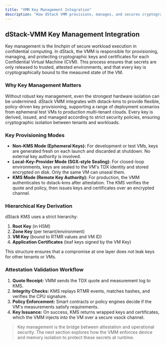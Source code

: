 ```yaml
---
title: "VMM Key Management Integration"
description: "How dStack VMM provisions, manages, and secures cryptographic keys and certificates for confidential workloads."
---
```


## dStack-VMM Key Management Integration

Key management is the linchpin of secure workload execution in confidential computing. In dStack, the VMM is responsible for provisioning, managing, and protecting cryptographic keys and certificates for each Confidential Virtual Machine (CVM). This process ensures that secrets are only released to trusted, attested environments, and that every key is cryptographically bound to the measured state of the VM.

### Why Key Management Matters

Without robust key management, even the strongest hardware isolation can be undermined. dStack VMM integrates with dstack-kms to provide flexible, policy-driven key provisioning, supporting a range of deployment scenarios from ephemeral test VMs to production multi-tenant clouds. Every key is derived, issued, and managed according to strict security policies, ensuring cryptographic isolation between tenants and workloads.

### Key Provisioning Modes
- **Non-KMS Mode (Ephemeral Keys):** For development or test VMs, keys are generated fresh on each launch and discarded at shutdown. No external key authority is involved.
- **Local-Key-Provider Mode (SGX-style Sealing):** For closed-loop environments, keys are sealed to the VM's TDX identity and stored encrypted on disk. Only the same VM can unseal them.
- **KMS Mode (Remote Key Authority):** For production, the VMM authenticates to dstack-kms after attestation. The KMS verifies the quote and policy, then issues keys and certificates over an encrypted channel.

### Hierarchical Key Derivation

dStack KMS uses a strict hierarchy:
1. **Root Key** (in HSM)
2. **Zone Key** (per tenant/environment)
3. **VM Key** (bound to RTMR values and VM ID)
4. **Application Certificates** (leaf keys signed by the VM Key)

This structure ensures that a compromise at one layer does not leak keys for other tenants or VMs.

### Attestation Validation Workflow
1. **Quote Receipt:** VMM sends the TDX quote and measurement log to KMS.
2. **Integrity Checks:** KMS replays RTMR events, matches hashes, and verifies the CPU signature.
3. **Policy Enforcement:** Smart contracts or policy engines decide if the VM's measurements satisfy requirements.
4. **Key Issuance:** On success, KMS returns wrapped keys and certificates, which the VMM injects into the VM over a secure vsock channel.

> Key management is the bridge between attestation and operational security. The next section explores how the VMM enforces device and memory isolation to protect these secrets at runtime.
